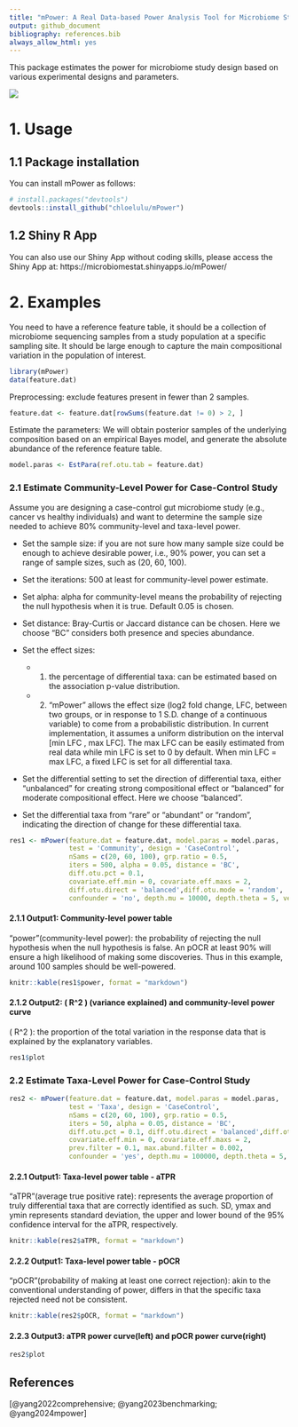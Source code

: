 ```yaml
---
title: "mPower: A Real Data-based Power Analysis Tool for Microbiome Study Design"
output: github_document
bibliography: references.bib
always_allow_html: yes
---
```


This package estimates the power for microbiome study design based on various experimental designs and parameters. 



![ ](workflows.png)

# 1. Usage
## 1.1 Package installation

You can install mPower as follows:

``` r
# install.packages("devtools")
devtools::install_github("chloelulu/mPower")
```

## 1.2 Shiny R App

You can also use our Shiny App without coding skills, please access the Shiny App at: https://microbiomestat.shinyapps.io/mPower/

# 2. Examples

You need to have a reference feature table, it should be a collection of microbiome sequencing samples from a study population at a specific sampling site. It should be large enough to capture the main compositional variation in the population of interest. 


```r
library(mPower)
data(feature.dat)
```

Preprocessing: exclude features present in fewer than 2 samples.
```r
feature.dat <- feature.dat[rowSums(feature.dat != 0) > 2, ]
```

Estimate the parameters: We will obtain posterior samples of the underlying composition based on an empirical Bayes model, and generate the absolute abundance of the reference feature table. 

```r
model.paras <- EstPara(ref.otu.tab = feature.dat)
```

### 2.1 Estimate Community-Level Power for Case-Control Study

Assume you are designing a case-control gut microbiome study (e.g., cancer vs healthy individuals) and want to determine the sample size needed to achieve 80% community-level and taxa-level power.

* Set the sample size: if you are not sure how many sample size could be enough to achieve desirable power, i.e., 90% power, you can set a range of sample sizes, such as (20, 60, 100).  

* Set the iterations: 500 at least for community-level power estimate. 

* Set alpha: alpha for community-level means the probability of rejecting the null hypothesis when it is true. Default 0.05 is chosen. 

* Set distance: Bray-Curtis or Jaccard distance can be chosen. Here we choose "BC" considers both presence and species abundance.

* Set the effect sizes: 
  - (1) the percentage of differential taxa: can be estimated based on the association p-value distribution. 
  - (2) "mPower" allows the effect size (log2 fold change, LFC, between two groups, or in response to 1 S.D. change of a continuous variable) to come from a probabilistic distribution. In current implementation, it assumes a uniform distribution on the interval [min LFC , max LFC]. The max LFC can be easily estimated from real data while min LFC is set to 0 by default. When min LFC = max LFC, a fixed LFC is set for all differential taxa. 

* Set the differential setting to set the direction of differential taxa, either "unbalanced" for creating strong compositional effect or "balanced" for moderate compositional effect. Here we choose "balanced". 

* Set the differential taxa from "rare" or "abundant" or "random", indicating the direction of change for these differential taxa.


```r
res1 <- mPower(feature.dat = feature.dat, model.paras = model.paras,
               test = 'Community', design = 'CaseControl',
               nSams = c(20, 60, 100), grp.ratio = 0.5,
               iters = 500, alpha = 0.05, distance = 'BC',
               diff.otu.pct = 0.1, 
               covariate.eff.min = 0, covariate.eff.maxs = 2,
               diff.otu.direct = 'balanced',diff.otu.mode = 'random',
               confounder = 'no', depth.mu = 10000, depth.theta = 5, verbose = F)
```

#### 2.1.1 Output1: Community-level power table 

"power"(community-level power): the probability of rejecting the null hypothesis when the null hypothesis is false. An pOCR at least 90% will ensure a high likelihood of making some discoveries. Thus in this example, around 100 samples should be well-powered. 
```r
knitr::kable(res1$power, format = "markdown")
```

#### 2.1.2 Output2: \( R^2 \) (variance explained) and community-level power curve

\( R^2 \): the proportion of the total variation in the response data that is explained by the explanatory variables.
```r
res1$plot
```


### 2.2 Estimate Taxa-Level Power for Case-Control Study
```r
res2 <- mPower(feature.dat = feature.dat, model.paras = model.paras,
               test = 'Taxa', design = 'CaseControl',
               nSams = c(20, 60, 100), grp.ratio = 0.5,
               iters = 50, alpha = 0.05, distance = 'BC',
               diff.otu.pct = 0.1, diff.otu.direct = 'balanced',diff.otu.mode = 'random',
               covariate.eff.min = 0, covariate.eff.maxs = 2,
               prev.filter = 0.1, max.abund.filter = 0.002,
               confounder = 'yes', depth.mu = 100000, depth.theta = 5, verbose = F)
```

#### 2.2.1 Output1: Taxa-level power table - aTPR

"aTPR"(average true positive rate): represents the average proportion of truly differential taxa that are correctly identified as such. SD, ymax and ymin represents standard deviation, the upper and lower bound of the 95% confidence interval for the aTPR, respectively.
```r
knitr::kable(res2$aTPR, format = "markdown")

```

#### 2.2.2 Output1: Taxa-level power table - pOCR 

"pOCR"(probability of making at least one correct rejection): akin to the conventional understanding of power, differs in that the specific taxa rejected need not be consistent.
```r
knitr::kable(res2$pOCR, format = "markdown")
```

#### 2.2.3 Output3: aTPR power curve(left) and pOCR power curve(right)

```r
res2$plot
```

## References

[@yang2022comprehensive; @yang2023benchmarking; @yang2024mpower]


